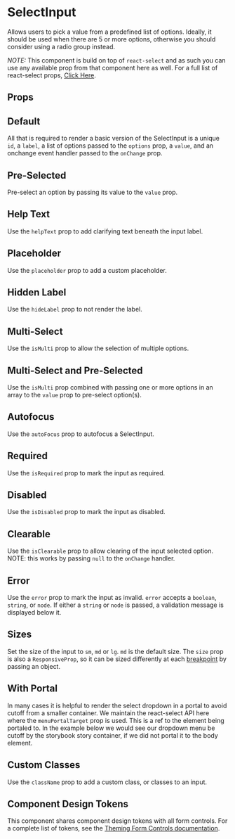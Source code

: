 
<Meta of={Stories} />

# SelectInput

Allows users to pick a value from a predefined list of options. Ideally, it should be used when there are 5 or more options, otherwise you should consider using a radio group instead.

_NOTE:_ This component is build on top of `react-select` and as such you can use any available prop from that component here as well. For a full list
of react-select props, [Click Here](https://react-select.com/props).

## Props

<ArgsTable of={SelectInput} />

## Default

All that is required to render a basic version of the SelectInput is a unique `id`, a `label`, a list of options passed to the `options` prop, a `value`, and an onchange event handler passed to the `onChange` prop.

<Canvas of={Stories.Default}/>

## Pre-Selected

Pre-select an option by passing its value to the `value` prop.

<Canvas of={Stories.PreSelected}/>

## Help Text

Use the `helpText` prop to add clarifying text beneath the input label.

<Canvas of={Stories.HelpText}/>

## Placeholder

Use the `placeholder` prop to add a custom placeholder.

<Canvas of={Stories.Placeholder}/>

## Hidden Label

Use the `hideLabel` prop to not render the label.

<Canvas of={Stories.HiddenLabel}/>


## Multi-Select

Use the `isMulti` prop to allow the selection of multiple options.

<Canvas of={Stories.MultiSelect}/>

## Multi-Select and Pre-Selected

Use the `isMulti` prop combined with passing one or more options in an array to the `value` prop to pre-select option(s).

<Canvas of={Stories.MultiSelectAndPreSelected}/>

## Autofocus

Use the `autoFocus` prop to autofocus a SelectInput.

<Canvas of={Stories.Autofocus}/>

## Required

Use the `isRequired` prop to mark the input as required.

<Canvas of={Stories.Required}/>

## Disabled

Use the `isDisabled` prop to mark the input as disabled.

<Canvas of={Stories.Disabled}/>

## Clearable

Use the `isClearable` prop to allow clearing of the input selected option. NOTE: this works by passing `null`
to the `onChange` handler.

<Canvas of={Stories.Clearable}/>

## Error

Use the `error` prop to mark the input as invalid. `error` accepts a `boolean`, `string`, or `node`. If either a `string` or `node` is passed, a validation message is displayed below it.

<Canvas of={Stories.Error}/>

## Sizes

Set the size of the input to `sm`, `md` or `lg`. `md` is the default size.
The `size` prop is also a `ResponsiveProp`, so it can be sized differently at each [breakpoint](?path=/docs/design-tokens-design-tokens--page#breakpoints) by passing an object.

<Canvas of={Stories.Sizes}/>

## With Portal

In many cases it is helpful to render the select dropdown in a portal to avoid cutoff from a smaller container.
We maintain the react-select API here where the `menuPortalTarget` prop is used. This is a ref to the element
being portaled to. In the example below we would see our dropdown menu be cutoff by the storybook story container,
if we did not portal it to the body element.

<Canvas of={Stories.WithPortal}/>

## Custom Classes

Use the `className` prop to add a custom class, or classes to an input.

<Canvas of={Stories.CustomClasses}/>

## Component Design Tokens

This component shares component design tokens with all form controls. For a complete list of tokens, see the [Theming Form Controls documentation](/docs/theming-form-controls--custom-theme-form).
